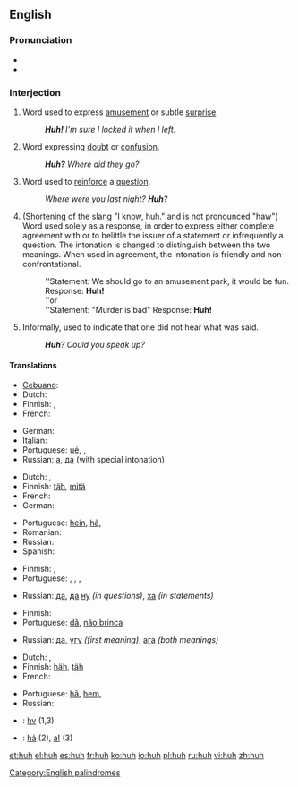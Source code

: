 ==English==

===Pronunciation===
* {{IPA|/hʌ̃/}}
* {{audio|en-us-huh.ogg|Audio (US)}}

===Interjection===
{{en-interj}}

# Word used to express [[amusement]] or subtle [[surprise]].
#: '''''Huh!'''  I'm sure I locked it when I left.''
# Word expressing [[doubt]] or [[confusion]].
#: '''''Huh?''' Where did they go?''
# Word used to [[reinforce]] a [[question]].
#: ''Where were you last night?  '''Huh'''?''
# {{slang}} (Shortening of the slang "I know, huh." and is not pronounced "haw") Word used solely as a response, in order to express either complete agreement with or to belittle the issuer of a statement or infrequently a question. The intonation is changed to distinguish between the two meanings. When used in agreement, the intonation is friendly and non-confrontational.
#: ''Statement: We should go to an amusement park, it would be fun. Response: '''Huh!'''
#: ''or
#: ''Statement: "Murder is bad" Response: '''Huh!'''
# Informally, used to indicate that one did not hear what was said.
#: '''''Huh'''?  Could you speak up?''

====Translations====
{{trans-top|expressing doubt or confusion}}
* [[Cebuano]]: {{tø|ceb|ha}}
* Dutch: {{t-|nl|hè}}
* Finnish: {{t-|fi|häh}}, {{t+|fi|höh}}
* French: {{t+|fr|hein}}
{{trans-mid}}
* German: {{t-|de|häh}}
* Italian: {{t|it|eh}}
* Portuguese: [[ué]],  {{t+|pt|como}},  {{t|pt|hã}}
* Russian: [[а]], [[да]] (with special intonation)
{{trans-bottom}}

{{trans-top|to reinforce a question}}
* Dutch: {{t-|nl|hè}},  {{t+|nl|nou}}
* Finnish: [[täh]], [[mitä]]
* French: {{t|fr|hein}}
* German: {{t|de|hä?}}
{{trans-mid}}
* Portuguese: [[hein]], [[hã]],  {{t+|pt|hein}}
* Romanian: {{t+|ro|a}}
* Russian: {{t+|ru|а}}
* Spanish: {{t+|es|eh}}
{{trans-bottom}}

{{trans-top|to express amusement or subtle surprise}}
* Finnish: {{t-|fi|häh}}, {{t+|fi|höh}}
* Portuguese: {{t-|pt|puxa}}, {{t-|pt|eta}}, {{t-|pt|eita}}, {{t+|pt|caramba}}
{{trans-mid}}
* Russian: [[да]], [[да]] [[ну]] ''(in questions)'', [[ха]] ''(in statements)''
{{trans-bottom}}

{{trans-top|"I know, huh" what huh}}
* Finnish: {{t+|fi|joo}}
* Portuguese: [[dã]], [[não brinca]]
{{trans-mid}}
* Russian: [[да]], [[угу]] ''(first meaning)'', [[ага]] ''(both meanings)''
{{trans-bottom}}

{{trans-top|to indicate that one didn't hear}}
* Dutch: {{t-|nl|hè}},  {{t+|nl|wat}}
* Finnish: [[häh]], [[täh]]
* French: {{t+|fr|hein}}
{{trans-mid}}
* Portuguese: [[hã]], [[hem]],  {{t+|pt|como}}
* Russian: {{t+|ru|эй}}
{{trans-bottom}}

{{checktrans-top}}
* {{ttbc|chr}}: [[hv]] (1,3)
* {{ttbc|vi}}: [[hả]] (2), [[a|a!]] (3)
{{trans-bottom}}

[[Category:English palindromes]]

[[et:huh]]
[[el:huh]]
[[es:huh]]
[[fr:huh]]
[[ko:huh]]
[[io:huh]]
[[pl:huh]]
[[ru:huh]]
[[vi:huh]]
[[zh:huh]]